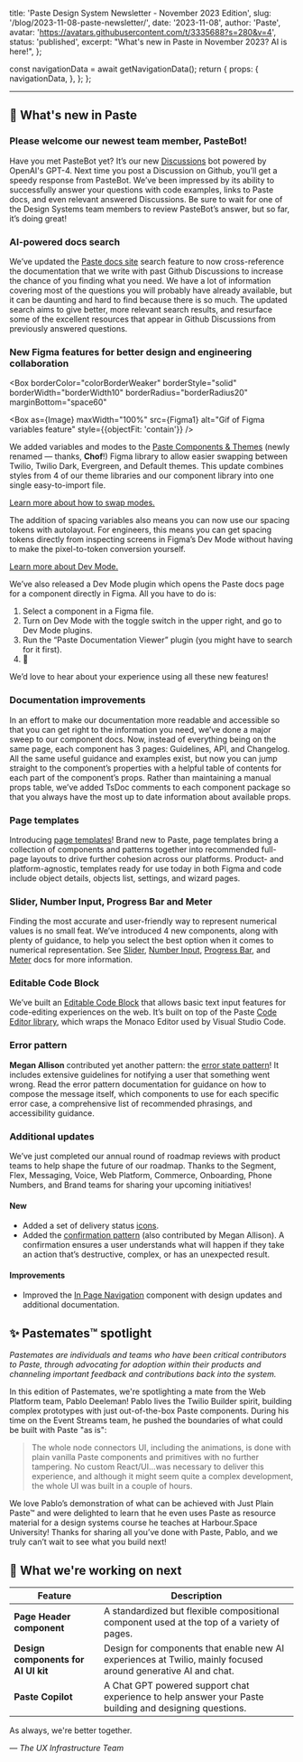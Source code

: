   title: 'Paste Design System Newsletter - November 2023 Edition',
  slug: '/blog/2023-11-08-paste-newsletter/',
  date: '2023-11-08',
  author: 'Paste',
  avatar: 'https://avatars.githubusercontent.com/t/3335688?s=280&v=4',
  status: 'published',
  excerpt: "What's new in Paste in November 2023? AI is here!",
};






  const navigationData = await getNavigationData();
  return {
    props: {
      navigationData,
    },
  };
};

<ArticleHeader
  title={meta.title}
  description={meta.description}
  date={meta.date}
  machineDate={meta.date}
  author={meta.author}
  avatar={meta.avatar}
/>

---

<contentwrapper>

<PageAside data={mdxHeadings} hideFeedback />

<ArticleContent>

## 📣 What's new in Paste

### Please welcome our newest team member, PasteBot!

<Box width="100%" display="flex" justifyContent="center">
  <Box maxWidth="500px">
    <ResponsiveImage src={Pastebot} alt="Screenshot of a Github Discussion answered by Pastebot" />
  </Box>
</Box>

Have you met PasteBot yet? It’s our new [Discussions](https://github.com/twilio-labs/paste/discussions) bot powered by OpenAI's GPT-4. Next time you post a Discussion on Github, you’ll get a speedy response from PasteBot. We’ve been impressed by its ability to successfully answer your questions with code examples, links to Paste docs, and even relevant answered Discussions. Be sure to wait for one of the Design Systems team members to review PasteBot’s answer, but so far, it’s doing great!

### AI-powered docs search

<ResponsiveImage src={DocsSearch} alt="Screenshot of the new search feature on the Paste docs site" />

We’ve updated the [Paste docs site](https://paste.twilio.design/) search feature to now cross-reference the documentation that we write with past Github Discussions to increase the chance of you finding what you need. We have a lot of information covering most of the questions you will probably have already available, but it can be daunting and hard to find because there is so much. The updated search aims to give better, more relevant search results, and resurface some of the excellent resources that appear in Github Discussions from previously answered questions.

### New Figma features for better design and engineering collaboration


<Box
  borderColor="colorBorderWeaker"
  borderStyle="solid"
  borderWidth="borderWidth10"
  borderRadius="borderRadius20"
  marginBottom="space60"
>
  <Box as={Image} maxWidth="100%" src={Figma1} alt="Gif of Figma variables feature" style={{objectFit: 'contain'}} />
</Box>

We added variables and modes to the [Paste Components & Themes](https://www.figma.com/file/l2qtpQVMmXzQPVB3rEAA8i/Paste-Components-%26-Themes?type=design&node-id=3015-46646&mode=design&t=LavBWI8WtuCpWbz0-0) (newly renamed — thanks, **Chof**!) Figma library to allow easier swapping between Twilio, Twilio Dark, Evergreen, and Default themes. This update combines styles from 4 of our theme libraries and our component library into one single easy-to-import file.

[Learn more about how to swap modes.](https://help.figma.com/hc/en-us/articles/15343816063383-Modes-for-variables#h_01H3ADKDF7JBTRV1Z5P1X1DZVE)

<ResponsiveImage src={Figma2} alt="Screenshot of spacing tokens being used in Figma" />

The addition of spacing variables also means you can now use our spacing tokens with autolayout. For engineers, this means you can get spacing tokens directly from inspecting screens in Figma’s Dev Mode without having to make the pixel-to-token conversion yourself.

[Learn more about Dev Mode.](https://help.figma.com/hc/en-us/articles/15023124644247-Guide-to-Dev-Mode)

<ResponsiveImage src={Figma3} alt="Screenshot of dev mode in Figma" />

We’ve also released a Dev Mode plugin which opens the Paste docs page for a component directly in Figma. All you have to do is:

1. Select a component in a Figma file.
2. Turn on Dev Mode with the toggle switch in the upper right, and go to Dev Mode plugins.
3. Run the “Paste Documentation Viewer” plugin (you might have to search for it first).
4. 🚀

We’d love to hear about your experience using all these new features!

### Documentation improvements

<Box width="100%" display="flex" justifyContent="center">
  <Box maxWidth="400px">
    <ResponsiveImage src={DocsImprovements} alt="Screenshot of updated Paste documentation format" />
  </Box>
</Box>

In an effort to make our documentation more readable and accessible so that you can get right to the information you need, we’ve done a major sweep to our component docs. Now, instead of everything being on the same page, each component has 3 pages: Guidelines, API, and Changelog. All the same useful guidance and examples exist, but now you can jump straight to the component’s properties with a helpful table of contents for each part of the component’s props. Rather than maintaining a manual props table, we’ve added TsDoc comments to each component package so that you always have the most up to date information about available props.

### Page templates

<Box width="100%" display="flex" justifyContent="center">
  <Box maxWidth="600px">
    <ResponsiveImage src={PageTemplates} alt="Preview of the object details page template" />
  </Box>
</Box>

Introducing [page templates](/page-templates)! Brand new to Paste, page templates bring a collection of components and patterns together into recommended full-page layouts to drive further cohesion across our platforms. Product- and platform-agnostic, templates ready for use today in both Figma and code include object details, objects list, settings, and wizard pages.

### Slider, Number Input, Progress Bar and Meter

<Box width="100%" display="flex" justifyContent="center">
  <Box maxWidth="500px">
    <ResponsiveImage src={NumberComponents} alt="Preview of the Slider, Number Input, Progress Bar, and Meter components in Figma" />
  </Box>
</Box>

Finding the most accurate and user-friendly way to represent numerical values is no small feat. We’ve introduced 4 new components, along with plenty of guidance, to help you select the best option when it comes to numerical representation. See [Slider](/components/slider), [Number Input](/components/input#input-with-number-functionality), [Progress Bar](/components/progress-bar), and [Meter](/components/meter) docs for more information.

### Editable Code Block

<ResponsiveImage src={EditableCodeBlock} alt="Paste Editable Code Block component example" />

We’ve built an [Editable Code Block](/components/editable-code-block) that allows basic text input features for code-editing experiences on the web. It’s built on top of the Paste [Code Editor library](/core/libraries/code-editor), which wraps the Monaco Editor used by Visual Studio Code.

### Error pattern

<Box width="100%" display="flex" justifyContent="center">
  <Box maxWidth="600px">
    <ResponsiveImage src={ErrorPattern} alt="Do/Dont example from the error state pattern documentation" />
  </Box>
</Box>

**Megan Allison** contributed yet another pattern: the [error state pattern](/patterns/error-state)! It includes extensive guidelines for notifying a user that something went wrong. Read the error pattern documentation for guidance on how to compose the message itself, which components to use for each specific error case, a comprehensive list of recommended phrasings, and accessibility guidance.

### Additional updates

We’ve just completed our annual round of roadmap reviews with product teams to help shape the future of our roadmap. Thanks to the Segment, Flex, Messaging, Voice, Web Platform, Commerce, Onboarding, Phone Numbers, and Brand teams for sharing your upcoming initiatives!

#### New

- Added a set of delivery status [icons](/components/icon).
- Added the [confirmation pattern](/patterns/confirmation) (also contributed by Megan Allison). A confirmation ensures a user understands what will happen if they take an action that’s destructive, complex, or has an unexpected result.

#### Improvements

- Improved the [In Page Navigation](/components/in-page-navigation) component with design updates and additional documentation.

## ✨ Pastemates™ spotlight
*Pastemates are individuals and teams who have been critical contributors to Paste, through advocating for adoption within their products and channeling important feedback and contributions back into the system.*

<Box width="100%" display="flex" justifyContent="center">
  <Box maxWidth="600px">
    <ResponsiveImage src={Pastemate1} alt="Pablo Deeleman" />
  </Box>
</Box>

In this edition of Pastemates, we're spotlighting a mate from the Web Platform team, Pablo Deeleman! Pablo lives the Twilio Builder spirit, building complex prototypes with just out-of-the-box Paste components. During his time on the Event Streams team, he pushed the boundaries of what could be built with Paste "as is":

<Blockquote>The whole node connectors UI, including the animations, is done with plain vanilla Paste components and primitives with no further tampering. No custom React/UI…was necessary to deliver this experience, and although it might seem quite a complex development, the whole UI was built in a couple of hours.</Blockquote>

<Box width="100%" display="flex" justifyContent="center">
  <Box maxWidth="600px">
    <ResponsiveImage src={Pastemate2} alt="Event streams demo screenshot" />
  </Box>
</Box>

We love Pablo’s demonstration of what can be achieved with Just Plain Paste™ and were delighted to learn that he even uses Paste as resource material for a design systems course he teaches at Harbour.Space University! Thanks for sharing all you’ve done with Paste, Pablo, and we truly can’t wait to see what you build next!

<Box marginBottom="space120" />

## 👀 What we're working on next

| Feature                                 | Description                                                                                                                                                                                    |
| --------------------------------------- | ---------------------------------------------------------------------------------------------------------------------------------------------------------------------------------------------- |
| **Page Header component**               | A standardized but flexible compositional component used at the top of a variety of pages.                                                                                                     |
| **Design components for AI UI kit**     | Design for components that enable new AI experiences at Twilio, mainly focused around generative AI and chat.                                                                                  |
| **Paste Copilot**                       | A Chat GPT powered support chat experience to help answer your Paste building and designing questions.                                                                                         |

<Box marginBottom="space120" />

As always, we're better together.

<em>— The UX Infrastructure Team</em>

</ArticleContent>

</contentwrapper>
